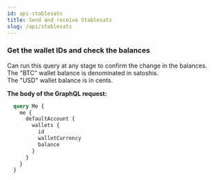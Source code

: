 ```yaml
---
id: api-stablesats
title: Send and receive Stablesats
slug: /api/stablesats
---
```



<AuthProvider>

  <SetApiComponent />

  <SetAuthTokenComponent />

### Get the wallet IDs and check the balances

Can run this query at any stage to confirm the change in the balances.<br />
The "BTC" wallet balance is denominated in satoshis.<br />
The "USD" wallet balance is in cents.

**The body of the GraphQL request:**

```graphql
  query Me {
    me {
      defaultAccount {
        wallets {
          id
          walletCurrency
          balance
        }
      }
    }
  }
```

  <AuthRequestWalletDataUsd />

  <LnUsdInvoiceCreate />

  <AuthRequestUsdButton />

</AuthProvider>
